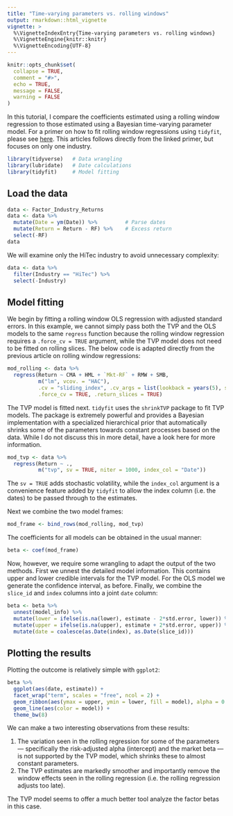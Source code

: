 ```yaml
---
title: "Time-varying parameters vs. rolling windows"
output: rmarkdown::html_vignette
vignette: >
  %\VignetteIndexEntry{Time-varying parameters vs. rolling windows}
  %\VignetteEngine{knitr::knitr}
  %\VignetteEncoding{UTF-8}
---
```


```r
knitr::opts_chunk$set(
  collapse = TRUE,
  comment = "#>",
  echo = TRUE,
  message = FALSE,
  warning = FALSE
)
```

In this tutorial, I compare the coefficients estimated using a rolling window regression to those estimated using a Bayesian time-varying parameter model. For a primer on how to fit rolling window regressions using `tidyfit`, please see [here](https://tidyfit.unchartedml.com/articles/Rolling_Window_Time_Series_Regression.html). This articles follows directly from the linked primer, but focuses on only one industry.

```r
library(tidyverse)   # Data wrangling
library(lubridate)   # Date calculations
library(tidyfit)     # Model fitting
```

## Load the data

```r
data <- Factor_Industry_Returns
data <- data %>% 
  mutate(Date = ym(Date)) %>%         # Parse dates
  mutate(Return = Return - RF) %>%    # Excess return
  select(-RF)
data
```

We will examine only the HiTec industry to avoid unnecessary complexity:

```r
data <- data %>% 
  filter(Industry == "HiTec") %>% 
  select(-Industry)
```

## Model fitting

We begin by fitting a rolling window OLS regression with adjusted standard errors. In this example, we cannot simply pass both the TVP and the OLS models to the same `regress` function because the rolling window regression requires a `.force_cv = TRUE` argument, while the TVP model does not need to be fitted on rolling slices. The below code is adapted directly from the previous article on rolling window regressions:

```r
mod_rolling <- data %>% 
  regress(Return ~ CMA + HML + `Mkt-RF` + RMW + SMB,
          m("lm", vcov. = "HAC"),
          .cv = "sliding_index", .cv_args = list(lookback = years(5), step = 6, index = "Date"),
          .force_cv = TRUE, .return_slices = TRUE)
```

The TVP model is fitted next. `tidyfit` uses the `shrinkTVP` package to fit TVP models. The package is extremely powerful and provides a Bayesian implementation with a specialized hierarchical prior that automatically shrinks some of the parameters towards constant processes based on the data. While I do not discuss this in more detail, have a look here for more information.

```r
mod_tvp <- data %>% 
  regress(Return ~ .,
          m("tvp", sv = TRUE, niter = 1000, index_col = "Date"))
```

The `sv = TRUE` adds stochastic volatility, while the `index_col` argument is a convenience feature added by `tidyfit` to allow the index column (i.e. the dates) to be passed through to the estimates.

Next we combine the two model frames:

```r
mod_frame <- bind_rows(mod_rolling, mod_tvp)
```

The coefficients for all models can be obtained in the usual manner:

```r
beta <- coef(mod_frame)
```

Now, however, we require some wrangling to adapt the output of the two methods. First we unnest the detailed model information. This contains upper and lower credible intervals for the TVP model. For the OLS model we generate the confidence interval, as before. Finally, we combine the `slice_id` and `index` columns into a joint `date` column:

```r
beta <- beta %>% 
  unnest(model_info) %>% 
  mutate(lower = ifelse(is.na(lower), estimate - 2*std.error, lower)) %>% 
  mutate(upper = ifelse(is.na(upper), estimate + 2*std.error, upper)) %>% 
  mutate(date = coalesce(as.Date(index), as.Date(slice_id)))
```

## Plotting the results

Plotting the outcome is relatively simple with `ggplot2`:

```r
beta %>% 
  ggplot(aes(date, estimate)) +
  facet_wrap("term", scales = "free", ncol = 2) +
  geom_ribbon(aes(ymax = upper, ymin = lower, fill = model), alpha = 0.25) +
  geom_line(aes(color = model)) +
  theme_bw(8)
```

We can make a two interesting observations from these results:

  1. The variation seen in the rolling regression for some of the parameters --- specifically the risk-adjusted alpha (intercept) and the market beta --- is not supported by the TVP model, which shrinks these to almost constant parameters.
  2. The TVP estimates are markedly smoother and importantly remove the window effects seen in the rolling regression (i.e. the rolling regression adjusts too late).

The TVP model seems to offer a much better tool analyze the factor betas in this case. 
